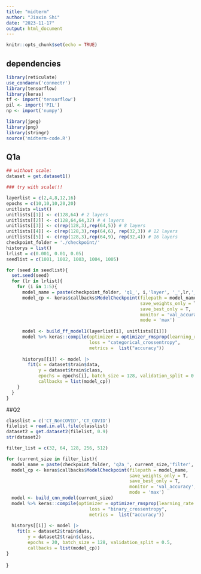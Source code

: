 ```yaml
---
title: "midterm"
author: "Jiaxin Shi"
date: "2023-11-17"
output: html_document
---
```


```r
knitr::opts_chunk$set(echo = TRUE)
```

## dependencies
```r
library(reticulate)
use_condaenv('connectr')
library(tensorflow)
library(keras)
tf <- import('tensorflow')
pil <- import('PIL')
np <- import('numpy')

library(jpeg)
library(png)
library(stringr)
source('midterm-code.R')
```

## Q1a
```r
## without scale:
dataset = get.dataset1()

### try with scale!!!

```

```r
layerlist = c(2,4,8,12,16)
epochs = c(10,10,10,20,20)
unitlists =list()
unitlists[[1]] <- c(128,64) # 2 layers
unitlists[[2]] <- c(128,64,64,32) # 4 layers
unitlists[[3]] <- c(rep(128,3),rep(64,5)) # 8 layers
unitlists[[4]] <- c(rep(128,3),rep(64,6), rep(32,3)) # 12 layers
unitlists[[5]] <- c(rep(128,3),rep(64,9), rep(32,4)) # 16 layers
checkpoint_folder = './checkpoint/'
historys = list()
lrlist = c(0.001, 0.01, 0.05)
seedlist = c(1001, 1002, 1003, 1004, 1005)
```


```r
for (seed in seedlist){
  set.seed(seed)
  for (lr in lrlist){
    for (i in 1:5){
      model_name = paste(checkpoint_folder, 'q1_', i,'layer', '_',lr,'_',seed,sep = '')
      model_cp <- keras$callbacks$ModelCheckpoint(filepath = model_name,
                                                  save_weights_only = T,
                                                  save_best_only = T,
                                                  monitor = 'val_accuracy',
                                                  mode = 'max')
      
      model <- build_ff_model1(layerlist[i], unitlists[[i]])
      model %>% keras::compile(optimizer = optimizer_rmsprop(learning_rate = lr),
                               loss = "categorical_crossentropy",
                               metrics =  list("accuracy"))
      
      historys[[i]] <- model |>
        fit(x = dataset$train$data, 
            y = dataset$train$class,
            epochs = epochs[i], batch_size = 128, validation_split = 0.5,
            callbacks = list(model_cp))
    }
  }
}


```


##Q2
```r
classlist = c('CT_NonCOVID','CT_COVID')
filelist = read.in.all.file(classlist)
dataset2 = get.dataset2(filelist, 0.9)
str(dataset2)
```

```r
filter_list = c(32, 64, 128, 256, 512)

for (current_size in filter_list){
  model_name = paste(checkpoint_folder, 'q2a_', current_size,'filter', sep = '')
  model_cp <- keras$callbacks$ModelCheckpoint(filepath = model_name,
                                              save_weights_only = T,
                                              save_best_only = T,
                                              monitor = 'val_accuracy',
                                              mode = 'max')
  model <- build_cnn_model(current_size)
  model %>% keras::compile(optimizer = optimizer_rmsprop(learning_rate = 0.001),
                               loss = "binary_crossentropy",
                               metrics =  list("accuracy"))
      
  historys[[i]] <- model |>
    fit(x = dataset2$train$data, 
        y = dataset2$train$class,
        epochs = 20, batch_size = 128, validation_split = 0.5,
        callbacks = list(model_cp))
}
```











}